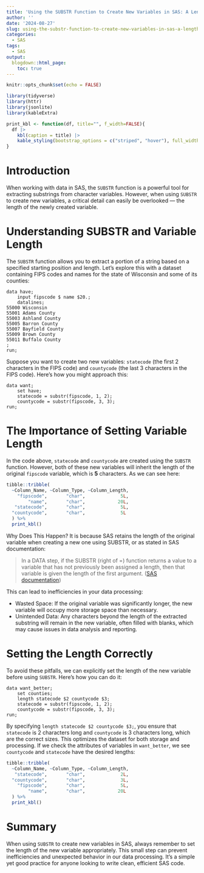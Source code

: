 ```yaml
---
title: 'Using the SUBSTR Function to Create New Variables in SAS: A Lengthy Matter'
author: ''
date: '2024-08-27'
slug: using-the-substr-function-to-create-new-variables-in-sas-a-lengthy-matter
categories:
  - SAS
tags:
  - SAS
output:
  blogdown::html_page:
    toc: true    
---
```


```r
knitr::opts_chunk$set(echo = FALSE)

library(tidyverse)
library(httr)
library(jsonlite)
library(kableExtra)

print_kbl <- function(df, title="", f_width=FALSE){
  df |> 
    kbl(caption = title) |> 
    kable_styling(bootstrap_options = c("striped", "hover"), full_width = f_width, position = "left")
}
```

# Introduction

When working with data in SAS, the `SUBSTR` function is a powerful tool for extracting substrings from character variables. However, when using `SUBSTR` to create new variables, a critical detail can easily be overlooked — the length of the newly created variable.

# Understanding SUBSTR and Variable Length

The `SUBSTR` function allows you to extract a portion of a string based on a specified starting position and length. Let's explore this with a dataset containing FIPS codes and names for the state of Wisconsin and some of its counties:

```
data have;
    input fipscode $ name $20.;
    datalines;
55000 Wisconsin
55001 Adams County
55003 Ashland County
55005 Barron County
55007 Bayfield County
55009 Brown County
55011 Buffalo County
;
run;
```

Suppose you want to create two new variables: `statecode` (the first 2 characters in the FIPS code) and `countycode` (the last 3 characters in the FIPS code). Here's how you might approach this:

```
data want;
    set have;
    statecode = substr(fipscode, 1, 2);
    countycode = substr(fipscode, 3, 3);
run;
```

# The Importance of Setting Variable Length

In the code above, `statecode` and `countycode` are created using the `SUBSTR` function. However, both of these new variables will inherit the length of the original `fipscode` variable, which is **5** characters. As we can see here:

```r
tibble::tribble(
  ~Column_Name, ~Column_Type, ~Column_Length,
    "fipscode",       "char",             5L,
        "name",       "char",            20L,
   "statecode",       "char",             5L,
  "countycode",       "char",             5L
  ) %>% 
  print_kbl()

```

Why Does This Happen? It is because SAS retains the length of the original variable when creating a new one using SUBSTR, or as stated in SAS documentation:

>In a DATA step, if the SUBSTR (right of =) function returns a value to a variable that has not previously been assigned a length, then that variable is given the length of the first argument. ([SAS documentation](https://documentation.sas.com/doc/en/pgmsascdc/9.4_3.5/lefunctionsref/n0n08xougp40i5n1xw7njpcy0a2b.htm))

This can lead to inefficiencies in your data processing:

-   Wasted Space: If the original variable was significantly longer, the new variable will occupy more storage space than necessary.
-   Unintended Data: Any characters beyond the length of the extracted substring will remain in the new variable, often filled with blanks, which may cause issues in data analysis and reporting.

# Setting the Length Correctly

To avoid these pitfalls, we can explicitly set the length of the new variable before using `SUBSTR`. Here’s how you can do it:

```
data want_better;
    set counties;
    length statecode $2 countycode $3;
    statecode = substr(fipscode, 1, 2);
    countycode = substr(fipscode, 3, 3);
run;
```

By specifying `length statecode $2 countycode $3;`, you ensure that `statecode` is 2 characters long and `countycode` is 3 characters long, which are the correct sizes. This optimizes the dataset for both storage and processing. If we check the attributes of variables in `want_better`, we see `countycode` and `statecode` have the desired lengths:

```r
tibble::tribble(
  ~Column_Name, ~Column_Type, ~Column_Length,
   "statecode",       "char",             2L,
  "countycode",       "char",             3L,
    "fipscode",       "char",             5L,
        "name",       "char",            20L
  ) %>% 
  print_kbl()

```


# Summary

When using `SUBSTR` to create new variables in SAS, always remember to set the length of the new variable appropriately. This small step can prevent inefficiencies and unexpected behavior in our data processing. It’s a simple yet good practice for anyone looking to write clean, efficient SAS code.
